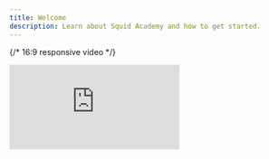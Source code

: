 ```yaml
---
title: Welcome
description: Learn about Squid Academy and how to get started.
---
```


{/* 16:9 responsive video */}
<div style={{position:'relative', paddingTop:'56.25%', borderRadius:'12px', overflow:'hidden'}}>
  <iframe
    src="https://www.youtube-nocookie.com/embed/QsSGfzXF9sY"
    title="Intro to Squid Academy"
    style={{position:'absolute', inset:0, width:'100%', height:'100%'}}
    frameBorder="0"
    loading="lazy"
    allow="accelerometer; autoplay; clipboard-write; encrypted-media; gyroscope; picture-in-picture; web-share"
    allowFullScreen
  />
</div>

Squid Academy is a role-based learning and competition platform for schools, teams, and partners. Use the quick links below to jump into guides, policies, and FAQs.

## Start here

<Columns cols={2}>
  <Card title="Set up your organization" icon="building" href="/user-guides/org-admins">
    Add teachers & students, create classes, assign courses.
  </Card>
  <Card title="Teach a class" icon="chalkboard" href="/user-guides/teachers">
    Manage classes, unlock content, track progress, and grade.
  </Card>
  <Card title="Learn as a student" icon="graduation-cap" href="/user-guides/students">
    Find your classes, complete lessons, and check your scores.
  </Card>
  <Card title="Run a tournament" icon="trophy" href="/user-guides/tournament-admins">
    Set rules, brackets, schedules; verify results & resolve disputes.
  </Card>
</Columns>

## Policies & help

<Columns cols={2}>
  <Card title="Privacy" icon="shield" href="/platform/privacy-policy">
    What we collect, why, and your choices.
  </Card>
  <Card title="Terms" icon="file-contract" href="/platform/terms-and-conditions">
    The rules for using our platform.
  </Card>
  <Card title="Security" icon="lock" href="/platform/security-incident-response">
    Our security practices and incident response.
  </Card>
  <Card title="Privacy request" icon="file-pen" href="/platform/privacy-request-form">
    Submit an access, deletion, correction, or export request.
  </Card>
</Columns>